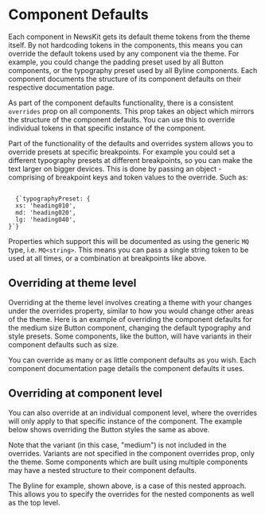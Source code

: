 

# Component Defaults

Each component in NewsKit gets its default theme tokens from the theme itself. By not hardcoding tokens in the components, this means you can override the default tokens used by any component via the theme. For example, you could change the padding preset used by all Button components, or the typography preset used by all Byline components. Each component documents the structure of its component defaults on their respective documentation page.

As part of the component defaults functionality, there is a consistent `overrides` prop on all components. This prop takes an object which mirrors the structure of the component defaults. You can use this to override individual tokens in that specific instance of the component.

Part of the functionality of the defaults and overrides system allows you to override presets at specific breakpoints. For example you could set a different typography presets at different breakpoints, so you can make the text larger on bigger devices. This is done by passing an object - comprising of breakpoint keys and token values to the override. Such as:

<Code>
  {`typographyPreset: {
  xs: 'heading010',
  md: 'heading020',
  lg: 'heading040',
}`}
</Code>

Properties which support this will be documented as using the generic `MQ` type, i.e. `MQ<string>`. This means you can pass a single string token to be used at all times, or a combination at breakpoints like above.

## Overriding at theme level

Overriding at the theme level involves creating a theme with your changes under the overrides property, similar to how you would change other areas of the theme. Here is an example of overriding the component defaults for the medium size Button component, changing the default typography and style presets. Some components, like the button, will have variants in their component defaults such as size.

<CodeFromFile path="examples/theming/component-defaults-in-theme.tsx" />

You can override as many or as little component defaults as you wish. Each component documentation page details the component defaults it uses.

## Overriding at component level

You can also override at an individual component level, where the overrides will only apply to that specific instance of the component. The example below shows overriding the Button styles the same as above.

<CodeFromFile path="examples/theming/component-defaults.tsx" />

Note that the variant (in this case, "medium") is not included in the overrides. Variants are not specified in the component overrides prop, only the theme. Some components which are built using multiple components may have a nested structure to their component defaults.

<CodeFromFile path="examples/theming/component-defaults-nested.tsx" />

The Byline for example, shown above, is a case of this nested approach. This allows you to specify the overrides for the nested components as well as the top level.
